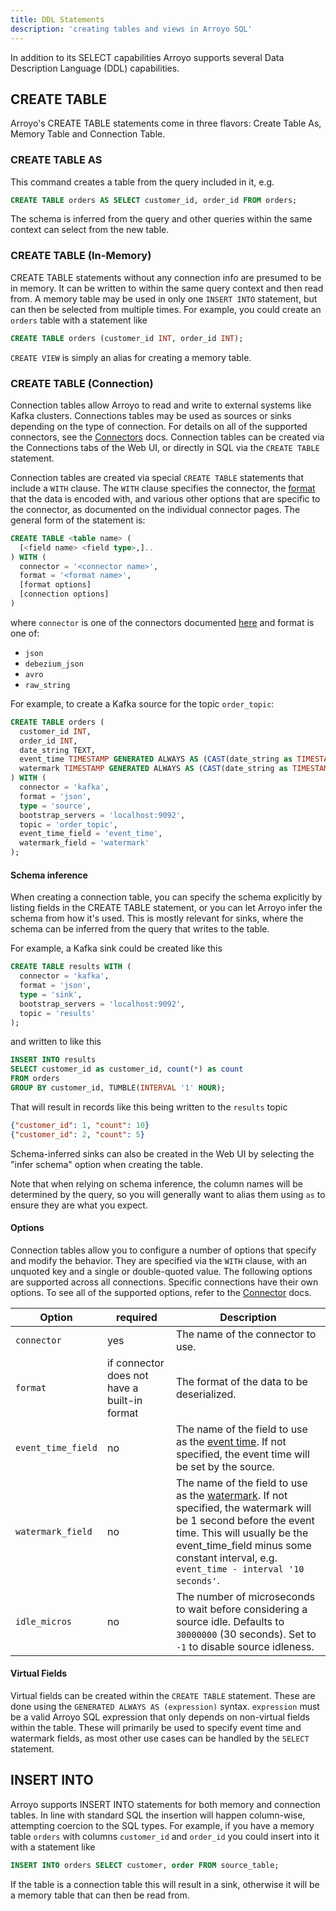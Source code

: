 ```yaml
---
title: DDL Statements
description: 'creating tables and views in Arroyo SQL'
---
```


In addition to its SELECT capabilities Arroyo supports several Data Description Language (DDL) capabilities.

## CREATE TABLE

Arroyo's CREATE TABLE statements come in three flavors: Create Table As, Memory Table and Connection Table.

### CREATE TABLE AS

This command creates a table from the query included in it, e.g.

```sql
CREATE TABLE orders AS SELECT customer_id, order_id FROM orders;
```

The schema is inferred from the query and other queries within the same context can select from the new table.

### CREATE TABLE (In-Memory)

CREATE TABLE statements without any connection info are presumed to be in
memory. It can be written to within the same query context and then read from. A
memory table may be used in only one `INSERT INTO` statement, but can then be
selected from multiple times. For example, you could create an `orders` table
with a statement like

```sql
CREATE TABLE orders (customer_id INT, order_id INT);
```

`CREATE VIEW` is simply an alias for creating a memory table.

### CREATE TABLE (Connection)

Connection tables allow Arroyo to read and write to external systems like Kafka
clusters. Connections tables may be used as sources or sinks depending on
the type of connection. For details on all of the supported connectors, see the
[Connectors](/connectors) docs. Connection tables can be created via the
Connections tabs of the Web UI, or directly in SQL via the `CREATE TABLE`
statement.

Connection tables are created via special `CREATE TABLE` statements that include
a `WITH` clause. The `WITH` clause specifies the connector, the
[format](/connectors/formats) that the data is encoded with, and various other
options that are specific to the connector, as documented on the individual
connector pages. The general form of the statement is:

```sql
CREATE TABLE <table name> (
  [<field name> <field type>,]..
) WITH (
  connector = '<connector name>',
  format = '<format name>',
  [format options]
  [connection options]
)
```

where `connector` is one of the connectors documented [here](/connectors) and
format is one of:

* `json`
* `debezium_json`
* `avro`
* `raw_string`

For example, to create a Kafka source for the topic `order_topic`:

```sql
CREATE TABLE orders (
  customer_id INT,
  order_id INT,
  date_string TEXT,
  event_time TIMESTAMP GENERATED ALWAYS AS (CAST(date_string as TIMESTAMP)),
  watermark TIMESTAMP GENERATED ALWAYS AS (CAST(date_string as TIMESTAMP) - INTERVAL '15' SECOND
) WITH (
  connector = 'kafka',
  format = 'json',
  type = 'source',
  bootstrap_servers = 'localhost:9092',
  topic = 'order_topic',
  event_time_field = 'event_time',
  watermark_field = 'watermark'
);
```

#### Schema inference

When creating a connection table, you can specify the schema explicitly by listing
fields in the CREATE TABLE statement, or you can let Arroyo infer the schema from
how it's used. This is mostly relevant for sinks, where the schema can be inferred
from the query that writes to the table.

For example, a Kafka sink could be created like this

```sql
CREATE TABLE results WITH (
  connector = 'kafka',
  format = 'json',
  type = 'sink',
  bootstrap_servers = 'localhost:9092',
  topic = 'results'
);
```

and written to like this

```sql
INSERT INTO results
SELECT customer_id as customer_id, count(*) as count
FROM orders
GROUP BY customer_id, TUMBLE(INTERVAL '1' HOUR);
```

That will result in records like this being written to the `results` topic

```json
{"customer_id": 1, "count": 10}
{"customer_id": 2, "count": 5}
```

Schema-inferred sinks can also be created in the Web UI by selecting the "infer schema"
option when creating the table.

Note that when relying on schema inference, the column names will be determined
by the query, so you will generally want to alias them using `as` to ensure they
are what you expect.


#### Options

Connection tables allow you to configure a number of options that specify and
modify the behavior. They are specified via the `WITH` clause, with an unquoted
key and a single or double-quoted value. The following options are supported
across all connections. Specific connections have their own options. To see all
of the supported options, refer to the [Connector](/connectors) docs.


| Option           | required  | Description |
|--------          | --------- |-------------|
| `connector`      | yes  | The name of the connector to use.|
| `format`         | if connector does not have a built-in format  | The format of the data to be deserialized. |
| `event_time_field`| no  | The name of the field to use as the [event time](/concepts#event-time). If not specified, the event time will be set by the source.|
| `watermark_field` | no  | The name of the field to use as the [watermark](/concepts#watermark). If not specified, the watermark will be 1 second before the event time. This will usually be the event_time_field minus some constant interval, e.g. `event_time - interval '10 seconds'`.|
| `idle_micros`    | no  | The number of microseconds to wait before considering a source idle. Defaults to `30000000` (30 seconds). Set to `-1` to disable source idleness.|

#### Virtual Fields

Virtual fields can be created within the `CREATE TABLE` statement.
These are done using the `GENERATED ALWAYS AS (expression)` syntax.
`expression` must be a valid Arroyo SQL expression that only depends on non-virtual fields within the table.
These will primarily be used to specify event time and watermark fields,
as most other use cases can be handled by the `SELECT` statement.

## INSERT INTO

Arroyo supports INSERT INTO statements for both memory and connection tables. In
line with standard SQL the insertion will happen column-wise, attempting
coercion to the SQL types. For example, if you have a memory table `orders` with
columns `customer_id` and `order_id` you could insert into it with a statement
like

```sql
INSERT INTO orders SELECT customer, order FROM source_table;
```

If the table is a connection table this will result in a sink,
otherwise it will be a memory table that can then be read from.
